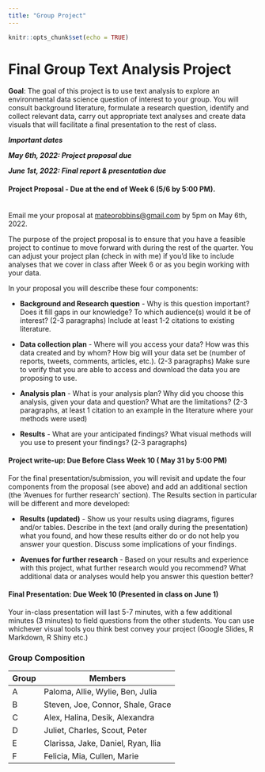 ```yaml
---
title: "Group Project"
---
```


```r
knitr::opts_chunk$set(echo = TRUE)
```

# Final Group Text Analysis Project

**Goal**: The goal of this project is to use text analysis to explore an environmental data science question of interest to your group. You will consult background literature, formulate a research question, identify and collect relevant data, carry out appropriate text analyses and create data visuals that will facilitate a final presentation to the rest of class.

***Important dates***

***May 6th, 2022: Project proposal due***

***June 1st, 2022: Final report & presentation due***

#### Project Proposal - Due at the end of Week 6 (5/6 by 5:00 PM).

\
Email me your proposal at [mateorobbins\@gmail.com](mailto:mateorobbins@gmail.com){.email} by 5pm on May 6th, 2022.

The purpose of the project proposal is to ensure that you have a feasible project to continue to move forward with during the rest of the quarter. You can adjust your project plan (check in with me) if you'd like to include analyses that we cover in class after Week 6 or as you begin working with your data.

In your proposal you will describe these four components:

-   **Background and Research question** - Why is this question important? Does it fill gaps in our knowledge? To which audience(s) would it be of interest? (2-3 paragraphs) Include at least 1-2 citations to existing literature.

-   **Data collection plan** - Where will you access your data? How was this data created and by whom? How big will your data set be (number of reports, tweets, comments, articles, etc.). (2-3 paragraphs) Make sure to verify that you are able to access and download the data you are proposing to use.

-   **Analysis plan** - What is your analysis plan? Why did you choose this analysis, given your data and question? What are the limitations? (2-3 paragraphs, at least 1 citation to an example in the literature where your methods were used)

-   **Results** - What are your anticipated findings? What visual methods will you use to present your findings? (2-3 paragraphs)

#### Project write-up: Due Before Class Week 10 ( May 31 by 5:00 PM)

For the final presentation/submission, you will revisit and update the four components from the proposal (see above) and add an additional section (the 'Avenues for further research' section). The Results section in particular will be different and more developed:

-   **Results (updated)** - Show us your results using diagrams, figures and/or tables. Describe in the text (and orally during the presentation) what you found, and how these results either do or do not help you answer your question. Discuss some implications of your findings.

-   **Avenues for further research** - Based on your results and experience with this project, what further research would you recommend? What additional data or analyses would help you answer this question better?

#### Final Presentation: Due Week 10 (Presented in class on June 1)

Your in-class presentation will last 5-7 minutes, with a few additional minutes (3 minutes) to field questions from the other students. You can use whichever visual tools you think best convey your project (Google Slides, R Markdown, R Shiny etc.)

### Group Composition

| Group | Members                            |
|-------|------------------------------------|
| A     | Paloma, Allie, Wylie, Ben, Julia   |
| B     | Steven, Joe, Connor, Shale, Grace  |
| C     | Alex, Halina, Desik, Alexandra     |
| D     | Juliet, Charles, Scout, Peter      |
| E     | Clarissa, Jake, Daniel, Ryan, Ilia |
| F     | Felicia, Mia, Cullen, Marie        |
